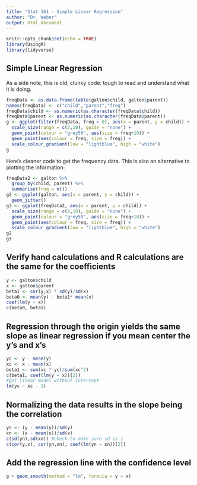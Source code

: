 ```yaml
---
title: "Stat 361 - Simple Linear Regression"
author: "Dr. Weber"
output: html_document
---
```


```r
knitr::opts_chunk$set(echo = TRUE)
library(UsingR)
library(tidyverse)
```


## Simple Linear Regression

As a side note, this is old, clunky code: tough to read and understand what it is doing.

```r
freqData <- as.data.frame(table(galton$child, galton$parent))
names(freqData) <- c("child","parent","freq")
freqData$child <- as.numeric(as.character(freqData$child))
freqData$parent <- as.numeric(as.character(freqData$parent))
g <- ggplot(filter(freqData, freq > 0), aes(x = parent, y = child)) + 
  scale_size(range = c(2,10), guide = "none") + 
  geom_point(colour = "grey50", aes(size = freq+10)) + 
  geom_point(aes(colour = freq, size = freq)) + 
  scale_colour_gradient(low = "lightblue", high = "white")
g
```

Here's cleaner code to get the frequency data. This is also an alternative to plotting the information:

```r
freqData2 <- galton %>% 
  group_by(child, parent) %>% 
  summarise(freq = n())
g2 <- ggplot(galton, aes(x = parent, y = child)) +
  geom_jitter()
g3 <- ggplot(freqData2, aes(x = parent, y = child)) +
  scale_size(range = c(2,10), guide = "none") + 
  geom_point(colour = "grey50", aes(size = freq+10)) + 
  geom_point(aes(colour = freq, size = freq)) + 
  scale_colour_gradient(low = "lightblue", high = "white")
g2
g3
```

## Verify hand calculations and R calculations are the same for the coefficients
```r
y <- galton$child
x <- galton$parent
beta1 <- cor(y,x) * sd(y)/sd(x)
beta0 <- mean(y) - beta1* mean(x)
coef(lm(y ~ x))
c(beta0, beta1)
```

## Regression through the origin yields the same slope as linear regression if you mean center the y's and x's
```r
yc <- y - mean(y)
xc <- x - mean(x)
beta1 <- sum(xc * yc)/sum(xc^2)
c(beta1, coef(lm(y ~ x))[2])
#get linear model without intercept
lm(yc ~ xc - 1)
```

## Normalizing the data results in the slope being the correlation
```r
yn <- (y - mean(y))/sd(y)
xn <- (x - mean(x))/sd(x)
c(sd(yn),sd(xn)) #check to make sure sd is 1
c(cor(y,x), cor(yn,xn), coef(lm(yn ~ xn))[2])
```

## Add the regression line with the confidence level
```r
g + geom_smooth(method = "lm", formula = y ~ x)
```